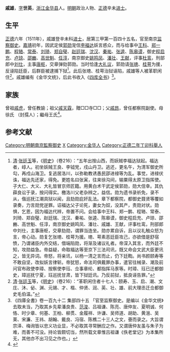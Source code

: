 {{明清人物信息框
| 姓名 = 戚雄
| 原名 =
| 圖片名稱= 
| 圖片大小 =
| 圖片說明 = 
| 最高職務 = 南京監察御史
| 國家 = 大明 
| 爵位 =
| 籍貫 = [[浙江|浙江]][[金華府|金華府]][[金華縣|金華縣]]
| 族裔 = 
| 字號 = 字世英
| 諡號 =
| 出生日期 = 生年不詳
| 出生地點 = 
| 逝世日期 = 卒年不詳 
| 逝世地點 =
| 墓葬 =
| 配偶 = 
| 親屬 = 父 [[戚昂|戚昂]]
| 出身 =
* 正德六年辛未科同進士出身
| 經歷 =
| 著作 =  
}}
'''戚雄'''，[[表字|字]]'''世英'''，[[浙江|浙江]][[金华县|金华县]]人。[[明朝|明朝]]政治人物、[[正德_(明朝)|正德]]辛未[[进士|进士]]。

== 生平 ==
[[正德_(明朝)|正德]]六年（1511年），戚雄登辛未科[[进士|进士]]，居第三甲第一百四十五名，官至南京[[监察御史|监察御史]]。[[嘉靖|嘉靖]]初年，因武定侯[[郭勋|郭勋]]宠信[[李福达|李福达]]妖言惑众，而与给事中[[王科|王科]]、[[郑一鹏|郑一鹏]]、[[程辂|程辂]]、[[常泰|常泰]]、[[刘琦|刘琦]]、[[郑自璧|郑自璧]]、[[赵廷瑞|赵廷瑞]]、[[沈汉|沈汉]]、[[秦祐|秦祐]]、[[张逵|张逵]]、[[陈皋谟|陈皋谟]]，御史[[程启充|程启充]]、[[卢琼|卢琼]]、[[邵豳|邵豳]]、[[高世魁|高世魁]]、[[任淳|任淳]]，南京御史[[姚鸣凤|姚鸣凤]]、[[潘壮|潘壮]]、[[王献|王献]]，评事[[杜鸾|杜鸾]]，刑部郎中[[刘仕|刘仕]]，主事[[唐枢|唐枢]]，交章弹劾郭勋。当时恰逢[[大礼议|大礼议]]，郭勋请[[张璁|张璁]]、[[桂萼|桂萼]]为援，反诬陷廷臣，后群臣被逮捕下狱<ref>[[清|清]]·[[张廷玉|张廷玉]]等，《[[明史|明史]]》（卷216）：“五年出按山西，而妖贼李福达狱起。福达者，崞人。初坐妖贼王良、李钺党，戍山丹卫。逃还，更名午，为清军御史所勾，再戍山海卫。复逃居洛川，以弥勒教诱愚民邵进禄等为乱。事觉，进禄伏诛，福达先还家，得免。更姓名曰张寅，往来徐沟间，输粟得太原卫指挥使。子大仁、大义、大礼皆冒京师匠籍。用黄白术干武定侯郭勋，勋大信幸。其仇薛良讼于录，按问得实。檄洛川父老杂辨之，益信。勋为遗书录祈免，录不从，偕巡抚江潮具狱以闻，且劾勋庇奸乱法。章下都察院，都御史聂贤等覆如录奏，力言勋党逆罪。诏福达父子论死，妻女为奴，没其产，责勋对状。勋惧，乞恩，因为福达代辨，帝置不问。会给事中王科、郑一鹏、程辂、常泰、刘琦、郑自璧、赵廷瑞、沈汉、秦祐、张逵、陈皋谟，御史程启充、卢琼、邵豳、高世魁、任淳，南京御史姚鸣凤、潘壮、戚雄、王献，评事杜鸾，刑部郎中刘仕，主事唐枢，交章劾勋，谓罪当连坐。勋亦累自诉，且以议礼触众怒为言，帝心动。勋复乞张璁、桂萼为援。璁、萼素恶廷臣攻己，亦欲借是舒宿愤，乃谓诸臣内外交结，借端陷勋，将渐及诸议礼者。帝深入其言，而外廷不知，攻勋益急。帝益疑，命取福达等至京下三法司讯，既又命会文武大臣更讯之，皆无异词。帝怒，将亲讯，以杨一清之言而止，仍下廷鞫。尚书颜颐寿等不敢自坚，改拟妖言律斩。帝犹怒，命法司俱戴罪办事，遣官往械录、潮及前问官布政使李璋、按察使李珏、佥事章纶、都指挥马豕等。时璋、珏已迁都御史，璋巡抚宁夏，珏巡抚甘肃，皆下狱廷讯。乃反前狱，抵良诬告罪。”</ref>。此后张璁、桂萼治狱诬陷，戚雄等人被革职闲住<ref>[[清|清]]·[[张廷玉|张廷玉]]等，《[[明史|明史]]》（卷216）：“革职闲住者十七人：颐寿、玉、启、潮、文庄、沐、佖、渊、元锡、才、楷、仲贤、润、英、壮、雄、前大理丞迁佥都御史毛伯温。”</ref>。戚雄编有《金华文统》，后此书收入《[[四库全书|四库全书]]》<ref>《四庫全書》卷一百九十二 集部四十五 「官至监察御史。是编以《金华文统》去取未当，乃取其乡先辈潘良贵、[[范浚|范浚]]、吕祖谦、陈亮、唐仲友、夏明诚、何恪、时少章、何基、王柏、柳贯、金履祥、许谦、吴师道、胡助、黄溍、吴莱、宋濂、王祎、胡翰、戴良、冯宿、陈樵二十三人之文，薈而录之。大旨谓宗泽、梅询皆以忠义功业显，不必取其寻常酬应之作。又谓唐仲友虽与朱子为难，而善不可没。持论皆颇切当，然所载文章惟吕祖谦《佚老堂记》为本集所无，其他亦不出习见之作也。」</ref>。

== 家族 ==
曾祖[[戚虎|戚虎]]，曾任教諭；祖父[[戚天霖|戚天霖]]，贈□□寺□□；父[[戚昂|戚昂]]，曾任都察院副使。母徐氏 （封孺人）；繼母王氏<ref>{{Cite book|title=天一阁藏明代科举录选刊 登科录 点校本|last=龚延明主编|first=|publisher=宁波出版社|year=2016|isbn=978-7-5526-2320-8|location=宁波|pages=|quote=《天一閣藏明代科舉錄選刊.登科錄》之《正德六年辛未科進士登科錄》}}</ref>。

==参考文献==
{{reflist}}

{{正德六年辛未科殿試金榜}}
{{李福達案}}
{{DEFAULTSORT:Qi戚}}
[[Category:明朝南京監察御史|Category:明朝南京監察御史]]
[[Category:戚姓|X]]
[[Category:金华人|Category:金华人]]
[[Category:正德二年丁卯科舉人|Category:正德二年丁卯科舉人]]